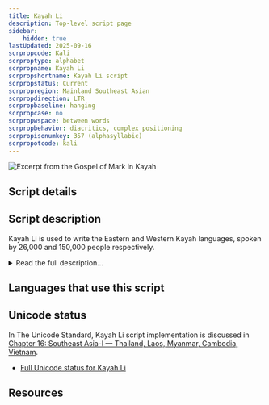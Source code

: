 ```yaml
---
title: Kayah Li
description: Top-level script page
sidebar:
    hidden: true
lastUpdated: 2025-09-16
scrpropcode: Kali
scrproptype: alphabet
scrpropname: Kayah Li
scrpropshortname: Kayah Li script
scrpropstatus: Current
scrpropregion: Mainland Southeast Asian
scrpropdirection: LTR
scrpropbaseline: hanging
scrpropcase: no
scrpropwspace: between words
scrpropbehavior: diacritics, complex positioning
scrpropisonumkey: 357 (alphasyllabic)
scrpropotcode: kali
---
```



![](../images/kali-sample.png "Excerpt from the Gospel of Mark in Kayah")

## Script details

<ScriptDetails />

## Script description

Kayah Li is used to write the Eastern and Western Kayah languages, spoken by 26,000 and 150,000 people respectively.

<details>
<summary>Read the full description...</summary>These are Karen languages native to Eastern Myanmar but also spoken by significant refugee populations in Thailand. The script was created in 1962 by Htae Bu Phae. It bears noticeable similarities to the Myanmar script and to the Indic scripts. The Kayah languages can also be written using the Myanmar script.

The script is of Brahmic origin but, unusually, it is an alphabet rather than an abugida. Four of the nine Kayah vowel sounds are written with spacing letters; the remaining five are written with the spacing letter _a_, modified by diacritics. Non-native sounds are written by using the same vowel diacritics to modify the spacing letter _oe_.

Every vowel sound carries a tone. Tone is indicated by vowel marks written below the four spacing vowel letters (bearing in mind that two of these letters can be used to write all the other vowels). Where a tone mark and a vowel diacritic are both applied to a spacing letter, the vowel is conventionally written first, as the tone applies to the syllable as a whole.

There is a set of script-specific digits 0-9. Two punctuation marks also exist: one to represent extended intonation and one to separate sentences or phrases. In addition, conventional Latin punctuation marks are used. Spaces are used between words.

Kayah Li was added to the Unicode Standard in 2008.
</details>

## Languages that use this script

<WsList script='Kali' wsMax='5' />

## Unicode status

In The Unicode Standard, Kayah Li script implementation is discussed in [Chapter 16: Southeast Asia-I — Thailand, Laos, Myanmar, Cambodia, Vietnam](https://www.unicode.org/versions/latest/core-spec/chapter-16/#G61902).

- [Full Unicode status for Kayah Li](/scrlang/unicode/kali-unicode)



## Resources

<ScriptResources detailSummary='seemore' />

